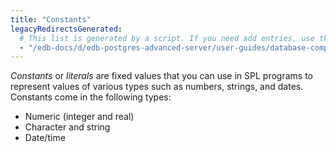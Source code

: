 ```yaml
---
title: "Constants"
legacyRedirectsGenerated:
  # This list is generated by a script. If you need add entries, use the `legacyRedirects` key.
  - "/edb-docs/d/edb-postgres-advanced-server/user-guides/database-compatibility-for-oracle-developers-guide/9.5/Database_Compatibility_for_Oracle_Developers_Guide.1.041.html"
---
```


<div id="constants" class="registered_link"></div>

*Constants* or *literals* are fixed values that you can use in SPL programs to represent values of various types such as numbers, strings, and dates. Constants come in the following types:

-   Numeric (integer and real)
-   Character and string
-   Date/time
